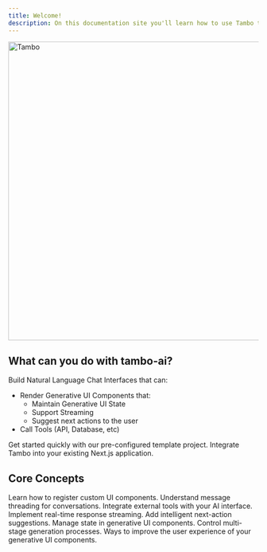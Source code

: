 ```yaml
---
title: Welcome!
description: On this documentation site you'll learn how to use Tambo to build AI applications with natural language interfaces.
---
```


<img src="/assets/blog/tambo.gif" alt="Tambo" width="600" />

## What can you do with tambo-ai?

Build Natural Language Chat Interfaces that can:

- Render Generative UI Components that:
  - Maintain Generative UI State
  - Support Streaming
  - Suggest next actions to the user
- Call Tools (API, Database, etc)


<Cards>
  <Card
    href="/docs/getting-started/quickstart#template"
    title="Template Project"
  >
    Get started quickly with our pre-configured template project.
  </Card>
  <Card
    href="/docs/getting-started/quickstart#existing-app"
    title="Add to Existing App"
  >
    Integrate Tambo into your existing Next.js application.
  </Card>
</Cards>

## Core Concepts

<Cards>
  <Card
    href="/docs/concepts/registering-components"
    title="Registering Components"
  >
    Learn how to register custom UI components.
  </Card>
  <Card href="/docs/concepts/message-threads" title="Message Threads">
    Understand message threading for conversations.
  </Card>
  <Card href="/docs/concepts/tools" title="Tools">
    Integrate external tools with your AI interface.
  </Card>
  <Card href="/docs/concepts/streaming" title="Streaming">
    Implement real-time response streaming.
  </Card>
  <Card href="/docs/concepts/suggestions" title="Suggestions">
    Add intelligent next-action suggestions.
  </Card>
  <Card href="/docs/concepts/component-state" title="Component State">
    Manage state in generative UI components.
  </Card>
  <Card href="/docs/concepts/generation-stage" title="Generation Stage">
    Control multi-stage generation processes.
  </Card>
  <Card
    href="/docs/best-practices/component-data-props"
    title="Component Data Props"
  >
    Ways to improve the user experience of your generative UI components.
  </Card>
</Cards>
